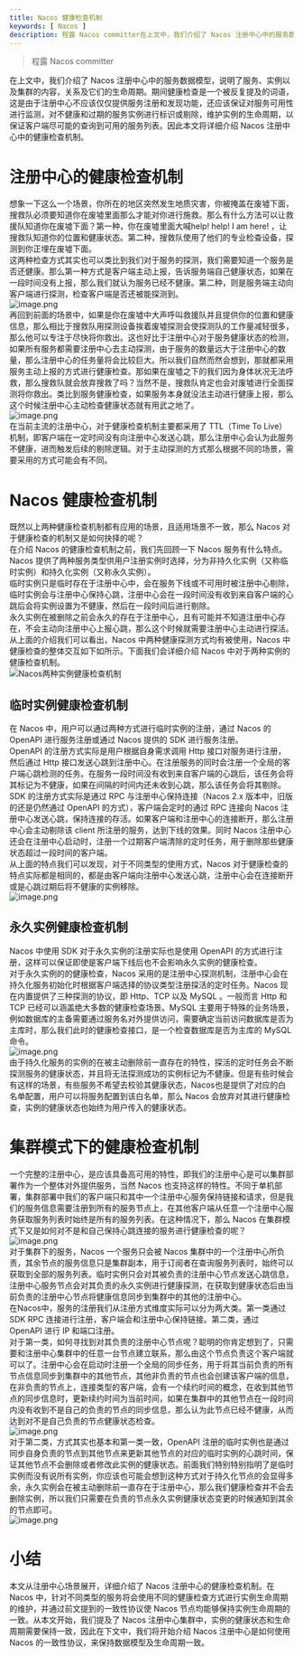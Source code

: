 ```yaml
---
title: Nacos 健康检查机制
keywords: [ Nacos ]
description: 程露 Nacos committer在上文中，我们介绍了 Nacos 注册中心中的服务数据模型，说明了服务、实例以及集群的内容，关系及它们的生命周期。期间健康检查是一个被反复提及的词语，这是由于注册中心不应该仅仅提供服务注册和发现功能，还应该保证对服务可用性进行监测，对不健康和过期的服务实例进...
---
```

> 程露 Nacos committer

在上文中，我们介绍了 Nacos 注册中心中的服务数据模型，说明了服务、实例以及集群的内容，关系及它们的生命周期。期间健康检查是一个被反复提及的词语，这是由于注册中心不应该仅仅提供服务注册和发现功能，还应该保证对服务可用性进行监测，对不健康和过期的服务实例进行标识或剔除，维护实例的生命周期，以保证客户端尽可能的查询到可用的服务列表。因此本文将详细介绍 Nacos 注册中心中的健康检查机制。
<a name="Sr4NB"></a>
# 注册中心的健康检查机制
想象一下这么一个场景，你所在的地区突然发生地质灾害，你被掩盖在废墟下面，搜救队必须要知道你在废墟里面那么才能对你进行施救。那么有什么方法可以让救援队知道你在废墟下面？第一种，你在废墟里面大喊help! help! I am here! ，让搜救队知道你的位置和健康状态。第二种，搜救队使用了他们的专业检查设备，探测到你正埋在废墟下面。<br />这两种检查方式其实也可以类比到我们对于服务的探测，我们需要知道一个服务是否还健康。那么第一种方式是客户端主动上报，告诉服务端自己健康状态，如果在一段时间没有上报，那么我们就认为服务已经不健康。第二种，则是服务端主动向客户端进行探测，检查客户端是否还被能探测到。<br />![image.png](https://cdn.nlark.com/yuque/0/2021/png/110282/1638270171464-56f02ca9-70ae-4a7e-bf84-b4bdb4f0dd9d.png#clientId=ueaeac162-44c2-4&from=paste&height=384&id=u7a2688d4&originHeight=384&originWidth=719&originalType=binary&ratio=1&rotation=0&showTitle=false&size=18638&status=done&style=none&taskId=u70a66886-cf07-45d3-81c4-7b0179ca297&title=&width=719)<br />再回到前面的场景中，如果是你在废墟中大声呼叫救援队并且提供你的位置和健康信息，那么相比于搜救队用探测设备挨着废墟探测会使探测队的工作量减轻很多，那么他可以专注于尽快将你救出。这也好比于注册中心对于服务健康状态的检测，如果所有服务都需要注册中心去主动探测，由于服务的数量远大于注册中心的数量，那么注册中心的任务量将会比较巨大。所以我们自然而然会想到，那就都采用服务主动上报的方式进行健康检查。那如果在废墟之下的我们因为身体状况无法呼救，那么搜救队就会放弃搜救了吗？当然不是，搜救队肯定也会对废墟进行全面探测将你救出。类比到服务健康检查，如果服务本身就没法主动进行健康上报，那么这个时候注册中心主动检查健康状态就有用武之地了。<br />![image.png](https://cdn.nlark.com/yuque/0/2021/png/110282/1638270723227-97d26356-b5f8-4dcd-9169-d946e895490f.png#clientId=ub93ddd55-cd28-4&from=paste&height=387&id=u0a3df357&originHeight=387&originWidth=438&originalType=binary&ratio=1&rotation=0&showTitle=false&size=16417&status=done&style=none&taskId=u9d838155-892e-487a-bc22-f091458d7b9&title=&width=438)<br />在当前主流的注册中心，对于健康检查机制主要都采用了 TTL（Time To Live）机制，即客户端在一定时间没有向注册中心发送心跳，那么注册中心会认为此服务不健康，进而触发后续的剔除逻辑。对于主动探测的方式那么根据不同的场景，需要采用的方式可能会有不同。
<a name="xXHZG"></a>
# Nacos 健康检查机制
既然以上两种健康检查机制都有应用的场景，且适用场景不一致，那么 Nacos 对于健康检查的机制又是如何抉择的呢？<br />在介绍 Nacos 的健康检查机制之前，我们先回顾一下 Nacos 服务有什么特点。Nacos 提供了两种服务类型供用户注册实例时选择，分为非持久化实例（又称临时实例）和持久化实例（又称永久实例）。<br />临时实例只是临时存在于注册中心中，会在服务下线或不可用时被注册中心剔除，临时实例会与注册中心保持心跳，注册中心会在一段时间没有收到来自客户端的心跳后会将实例设置为不健康，然后在一段时间后进行剔除。<br />永久实例在被删除之前会永久的存在于注册中心，且有可能并不知道注册中心存在，不会主动向注册中心上报心跳，那么这个时候就需要注册中心主动进行探活。<br />从上面的介绍我们可以看出，Nacos 中两种健康探测方式均有被使用，Nacos 中健康检查的整体交互如下如所示。下面我们会详细介绍 Nacos 中对于两种实例的健康检查机制。<br />![Nacos两种实例健康检查机制](https://cdn.nlark.com/yuque/0/2020/png/1465210/1598000047612-f1ea83bb-67c4-4c92-83ef-1e29f9f3370c.png#from=url&height=352&id=p6ETm&originHeight=368&originWidth=564&originalType=binary&ratio=1&rotation=0&showTitle=true&status=done&style=none&title=Nacos%E4%B8%A4%E7%A7%8D%E5%AE%9E%E4%BE%8B%E5%81%A5%E5%BA%B7%E6%A3%80%E6%9F%A5%E6%9C%BA%E5%88%B6&width=539 "Nacos两种实例健康检查机制")
<a name="UPeu3"></a>
## 临时实例健康检查机制
在 Nacos 中，用户可以通过两种方式进行临时实例的注册，通过 Nacos 的 OpenAPI 进行服务注册或通过 Nacos 提供的 SDK 进行服务注册。<br />OpenAPI 的注册方式实际是用户根据自身需求调用 Http 接口对服务进行注册，然后通过 Http 接口发送心跳到注册中心。在注册服务的同时会注册一个全局的客户端心跳检测的任务。在服务一段时间没有收到来自客户端的心跳后，该任务会将其标记为不健康，如果在间隔的时间内还未收到心跳，那么该任务会将其剔除。<br />SDK 的注册方式实际是通过 RPC 与注册中心保持连接（Nacos 2.x 版本中，旧版的还是仍然通过 OpenAPI 的方式），客户端会定时的通过 RPC 连接向 Nacos 注册中心发送心跳，保持连接的存活。如果客户端和注册中心的连接断开，那么注册中心会主动剔除该 client 所注册的服务，达到下线的效果。同时 Nacos 注册中心还会在注册中心启动时，注册一个过期客户端清除的定时任务，用于删除那些健康状态超过一段时间的客户端。<br />从上面的特点我们可以发现，对于不同类型的使用方式，Nacos 对于健康检查的特点实际都是相同的，都是由客户端向注册中心发送心跳，注册中心会在连接断开或是心跳过期后将不健康的实例移除。<br />![image.png](https://cdn.nlark.com/yuque/0/2021/png/110282/1638273950553-3d7003f1-4704-49d7-8920-b16238c3447a.png#clientId=uc139c711-0875-4&from=paste&height=215&id=u6d9be578&originHeight=215&originWidth=709&originalType=binary&ratio=1&rotation=0&showTitle=false&size=18446&status=done&style=none&taskId=udde82e0f-76f3-4edc-8836-8bc5a5d08b2&title=&width=709)
<a name="R8wc3"></a>
## 永久实例健康检查机制
Nacos 中使用 SDK 对于永久实例的注册实际也是使用 OpenAPI 的方式进行注册，这样可以保证即使是客户端下线后也不会影响永久实例的健康检查。<br />对于永久实例的的健康检查，Nacos 采用的是注册中心探测机制，注册中心会在持久化服务初始化时根据客户端选择的协议类型注册探活的定时任务。Nacos 现在内置提供了三种探测的协议，即 Http、TCP 以及 MySQL 。一般而言 Http 和 TCP 已经可以涵盖绝大多数的健康检查场景。MySQL 主要用于特殊的业务场景，例如数据库的主备需要通过服务名对外提供访问，需要确定当前访问数据库是否为主库时，那么我们此时的健康检查接口，是一个检查数据库是否为主库的 MySQL 命令。<br />![image.png](https://cdn.nlark.com/yuque/0/2021/png/110282/1638273966070-17a3b2e7-124e-46ad-8221-1f904f0cac14.png#clientId=uc139c711-0875-4&from=paste&height=368&id=ub890028c&originHeight=368&originWidth=676&originalType=binary&ratio=1&rotation=0&showTitle=false&size=24794&status=done&style=none&taskId=u7cf9877c-2b43-498c-88a0-344e2d4100b&title=&width=676)<br />由于持久化服务的实例的在被主动删除前一直存在的特性，探活的定时任务会不断探测服务的健康状态，并且将无法探测成功的实例标记为不健康。但是有些时候会有这样的场景，有些服务不希望去校验其健康状态，Nacos也是提供了对应的白名单配置，用户可以将服务配置到该白名单，那么 Nacos 会放弃对其进行健康检查，实例的健康状态也始终为用户传入的健康状态。
<a name="GnnHL"></a>
# 集群模式下的健康检查机制
一个完整的注册中心，是应该具备高可用的特性，即我们的注册中心是可以集群部署作为一个整体对外提供服务，当然 Nacos 也支持这样的特性。不同于单机部署，集群部署中我们的客户端只和其中一个注册中心服务保持链接和请求，但是我们的服务信息需要注册到所有的服务节点上，在其他客户端从任意一个注册中心服务获取服务列表时始终是所有的服务列表。在这种情况下，那么 Nacos 在集群模式下又是如何对不是和自己保持心跳连接的服务进行健康检查的呢？<br />![image.png](https://cdn.nlark.com/yuque/0/2021/png/110282/1638272281774-a3f3d7f4-6f28-409f-ace4-b6ee0661c03c.png#clientId=u074ac9c3-97e3-4&from=paste&height=577&id=u05e8e689&originHeight=577&originWidth=1022&originalType=binary&ratio=1&rotation=0&showTitle=false&size=36534&status=done&style=none&taskId=ucadad689-7c74-4236-9f31-d1b527d6a4a&title=&width=1022)<br />对于集群下的服务，Nacos 一个服务只会被 Nacos 集群中的一个注册中心所负责，其余节点的服务信息只是集群副本，用于订阅者在查询服务列表时，始终可以获取到全部的服务列表。临时实例只会对其被负责的注册中心节点发送心跳信息，注册中心服务节点会对其负责的永久实例进行健康探测，在获取到健康状态后由当前负责的注册中心节点将健康信息同步到集群中的其他的注册中心。<br />在Nacos中，服务的注册我们从注册方式维度实际可以分为两大类。第一类通过 SDK RPC 连接进行注册，客户端会和注册中心保持链接。第二类，通过 OpenAPI 进行 IP 和端口注册。<br />对于第一类，如何寻找到对其负责的注册中心节点呢？聪明的你肯定想到了，只需要和注册中心集群中的任意一台节点建立联系，那么由这个节点负责这个客户端就可以了。注册中心会在启动时注册一个全局的同步任务，用于将其当前负责的所有节点信息同步到集群中的其他节点，其他非负责的节点也会创建该客户端的信息，在非负责的节点上，连接类型的客户端，会有一个续约时间的概念，在收到其他节点的同步信息时，更新续约时间为当前时间，如果在集群中的其他节点在一段时间内没有收到不是自己的负责的节点的同步信息，那么认为此节点已经不健康，从而达到对不是自己负责的节点健康状态检查。<br />![image.png](https://cdn.nlark.com/yuque/0/2021/png/110282/1638274280729-48552ed3-f4b8-4117-a1ef-c8cf1f803cbd.png#clientId=ucddaa51e-1355-4&from=paste&height=394&id=u4aff34af&originHeight=394&originWidth=806&originalType=binary&ratio=1&rotation=0&showTitle=false&size=35145&status=done&style=none&taskId=uba9f9e04-5b67-4625-99db-b68c511f500&title=&width=806)<br />对于第二类，方式其实也基本和第一类一致，OpenAPI 注册的临时实例也是通过同步自身负责的节点到其他节点来更新其他节点的对应的临时实例的心跳时间，保证其他节点不会删除或者修改此实例的健康状态。前面我们特别特别指明了是临时实例而没有说所有实例，你应该也可能会想到这种方式对于持久化节点的会显得多余，永久实例会在被主动删除前一直存在于注册中心，那么我们健康检查并不会去删除实例，所以我们只需要在负责的节点永久实例健康状态变更的时候通知到其余的节点即可。<br />![image.png](https://cdn.nlark.com/yuque/0/2021/png/110282/1638273908494-4fb0a890-d4dc-4db5-8976-c2fa96fddf04.png#clientId=u401c3b16-0bbf-4&from=paste&height=422&id=ub22fe09c&originHeight=422&originWidth=783&originalType=binary&ratio=1&rotation=0&showTitle=false&size=36230&status=done&style=none&taskId=u11ded4bb-bc3a-4bd2-b446-590fd678d8c&title=&width=783)
<a name="OGdrd"></a>
# 小结

本文从注册中心场景展开，详细介绍了 Nacos 注册中心的健康检查机制。在 Nacos 中，针对不同类型的服务将会使用不同的健康检查方式进行实例生命周期的维护，并通过前文提到的一致性协议使 Nacos 节点均能够保持实例生命周期的一致。从本文开始，我们提及了 Nacos 注册中心集群中，实例的健康状态和生命周期需要保持一致，因此在下文中，我们将开始介绍 Nacos 注册中心是如何使用 Nacos 的一致性协议，来保持数据模型及生命周期一致。
